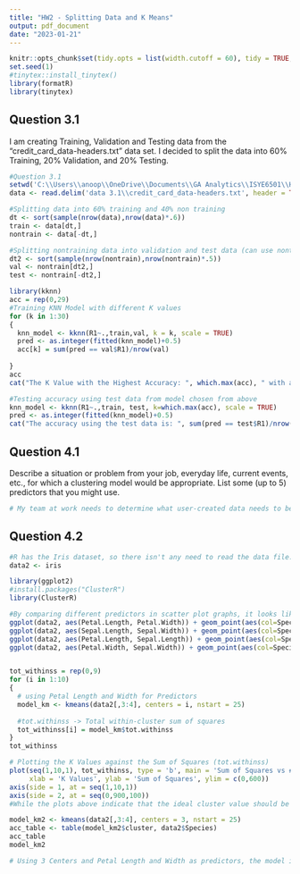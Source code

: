 ---
title: "HW2 - Splitting Data and K Means"
output: pdf_document
date: "2023-01-21"
---

```{r setup, include=FALSE}
knitr::opts_chunk$set(tidy.opts = list(width.cutoff = 60), tidy = TRUE,echo = TRUE)
set.seed(1)
#tinytex::install_tinytex()
library(formatR)
library(tinytex)
```

## Question 3.1

I am creating Training, Validation and Testing data from the "credit_card_data-headers.txt" data set. I decided to split the data into 60% Training, 20% Validation, and 20% Testing. 

```{r}
#Question 3.1
setwd('C:\\Users\\anoop\\OneDrive\\Documents\\GA Analytics\\ISYE6501\\Homework 2')
data <- read.delim('data 3.1\\credit_card_data-headers.txt', header = TRUE)

#Splitting data into 60% training and 40% non training
dt <- sort(sample(nrow(data),nrow(data)*.6))
train <- data[dt,]
nontrain <- data[-dt,]

#Splitting nontraining data into validation and test data (can use nontrain as test data is validation isn't needed)
dt2 <- sort(sample(nrow(nontrain),nrow(nontrain)*.5))
val <- nontrain[dt2,]
test <- nontrain[-dt2,]

```

```{r}
library(kknn)
acc = rep(0,29)
#Training KNN Model with different K values
for (k in 1:30)
{
  knn_model <- kknn(R1~.,train,val, k = k, scale = TRUE)
  pred <- as.integer(fitted(knn_model)+0.5)
  acc[k] = sum(pred == val$R1)/nrow(val)
  
}
acc
cat("The K Value with the Highest Accuracy: ", which.max(acc), " with an accuracy of (%): ", max(acc))

#Testing accuracy using test data from model chosen from above
knn_model <- kknn(R1~.,train, test, k=which.max(acc), scale = TRUE)
pred <- as.integer(fitted(knn_model)+0.5)
cat("The accuracy using the test data is: ", sum(pred == test$R1)/nrow(test))
```

## Question 4.1
Describe a situation or problem from your job, everyday life, current events, etc., for which a clustering 
model would be appropriate. List some (up to 5) predictors that you might use. 

```{r}
# My team at work needs to determine what user-created data needs to be deleted from our databases as we are nearing storage capacity. As users are creating data on the daily, we are not able to easily identify which data is needed to be deleted unless we ask each individual user (there are 1000+ employees creating data on the daily). I could use a Clustering Model to help  group which data could be targeted for deletion rather than blindly asking users if their data can be removed. Some factors I could consider are: Age of Creation for Data, Date of Data last accessed, Frequency of Access, and Size of the Data
```


## Question 4.2
```{r}
#R has the Iris dataset, so there isn't any need to read the data file.
data2 <- iris

library(ggplot2)
#install.packages("ClusterR")
library(ClusterR)

#By comparing different predictors in scatter plot graphs, it looks like Petal.Length and Petal.Width are great predictors for clustering. It also looks like 3 clusters would be perfect for K Means
ggplot(data2, aes(Petal.Length, Petal.Width)) + geom_point(aes(col=Species), size = 4)
ggplot(data2, aes(Sepal.Length, Sepal.Width)) + geom_point(aes(col=Species), size = 4)
ggplot(data2, aes(Petal.Length, Sepal.Length)) + geom_point(aes(col=Species), size = 4)
ggplot(data2, aes(Petal.Width, Sepal.Width)) + geom_point(aes(col=Species), size = 4)


tot_withinss = rep(0,9)
for (i in 1:10)
{
  # using Petal Length and Width for Predictors
  model_km <- kmeans(data2[,3:4], centers = i, nstart = 25) 
  
  #tot.withinss -> Total within-cluster sum of squares
  tot_withinss[i] = model_km$tot.withinss  
}
tot_withinss

# Plotting the K Values against the Sum of Squares (tot.withinss)
plot(seq(1,10,1), tot_withinss, type = 'b', main = 'Sum of Squares vs # of K Values',
     xlab = 'K Values', ylab = 'Sum of Squares', ylim = c(0,600))
axis(side = 1, at = seq(1,10,1))
axis(side = 2, at = seq(0,900,100))
#While the plots above indicate that the ideal cluster value should be 3, the Sum of Square vs # of K Values plot also support for the model to have 3 clusters. 

model_km2 <- kmeans(data2[,3:4], centers = 3, nstart = 25)
acc_table <- table(model_km2$cluster, data2$Species)
acc_table
model_km2

# Using 3 Centers and Petal Length and Width as predictors, the model is able to accurately (Accuracy of 94.3%) categorize the flowers.  
```


